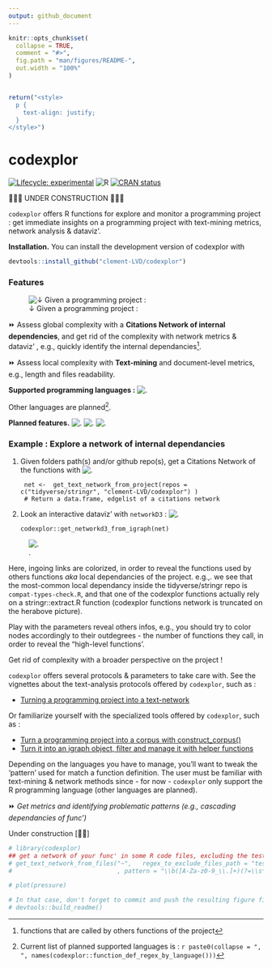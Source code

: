 ```yaml
---
output: github_document
---
```


```r
knitr::opts_chunk$set(
  collapse = TRUE,
  comment = "#>",
  fig.path = "man/figures/README-",
  out.width = "100%"
)


return("<style>
  p {
    text-align: justify;
  }
</style>")

```

# codexplor
<!-- badges: start -->
[![Lifecycle: experimental](https://img.shields.io/badge/lifecycle-experimental-orange.svg)](https://lifecycle.r-lib.org/articles/stages.html#experimental)
![R](https://img.shields.io/badge/R-black)
[![CRAN status](https://www.r-pkg.org/badges/version/codexplor)](https://CRAN.R-project.org/package=codexplor)
<!-- badges: end -->

🧰🔧🔨 UNDER CONSTRUCTION 🧰🔧🔨

`codexplor` offers R functions for explore and monitor a programming project : get immediate insights on a programming project with text-mining metrics, network analysis & dataviz'. 

**Installation.** You can install the development version of codexplor with

``` r
devtools::install_github("clement-LVD/codexplor")
```



### Features
![↓ Given a programming project :](https://img.shields.io/badge/{Method}-bold?style=flat&logoColor=black&logoSize=2&label=Citations Network of internal dependencies&labelColor=black&color=green)
 

⏩ Assess global complexity with a **Citations Network of internal dependencies**, and get rid of the complexity with network metrics & dataviz' , e.g., quickly identify the internal dependancies^[functions that are called by others functions of the project].

⏩ Assess local complexity with **Text-mining** and document-level metrics, e.g., length and files readability.

**Supported programming languages :** ![.](https://img.shields.io/badge/R-green)

Other languages are planned^[Current list of planned supported languages is : `r paste0(collapse = ", ", names(codexplor::function_def_regex_by_language()))`]. 

**Planned features.** 
![.](https://img.shields.io/badge/{Method}-bold?style=flat&logoColor=black&logoSize=2&label=Text-mining metrics&labelColor=grey&color=orange)
![.](https://img.shields.io/badge/{Export}-bold?style=flat&logoColor=black&logoSize=2&label=Reporting&labelColor=grey&color=orange)
![.](https://img.shields.io/badge/{Export}-bold?style=flat&logoColor=black&logoSize=2&label=Network-advanced&labelColor=grey&color=orange)



### Example : Explore a network of internal dependancies 

1. Given folders path(s) and/or github repo(s), get a Citations Network of the functions with   ![.](https://img.shields.io/badge/{Method}-bold?style=flat&logoColor=black&logoSize=2&label=get_text_network_from_project()&labelColor=yellow&color=black)

        net <-  get_text_network_from_project(repos = c("tidyverse/stringr", "clement-LVD/codexplor") )
        # Return a data.frame, edgelist of a citations network

2. Look an interactive dataviz' with `networkD3` : ![.](https://img.shields.io/badge/{Dataviz}-bold?style=flat&logoColor=black&logoSize=2&label=get_networkd3_from_igraph()&labelColor=yellow&color=black)

       codexplor::get_networkd3_from_igraph(net) 
       
![.](man/figures/example_net3d_dataviz.png)

Here, ingoing links are colorized, in order to reveal the functions used by others functions *aka* local dependancies of the project. e.g.,. we see that the most-common local dependancy inside the tidyverse/stringr repo is `compat-types-check.R`, and that one of the codexplor functions actually rely on a stringr::extract.R function (codexplor functions network is truncated on the herabove picture).

Play with the parameters reveal others infos, e.g., you should try to color nodes accordingly to their outdegrees - the number of functions they call, in order to reveal the "high-level functions'.


Get rid of complexity with a broader perspective on the project !

`codexplor` offers several protocols & parameters to take care with. See the vignettes about the text-analysis protocols offered by `codexplor`, such as :

- [Turning a programming project into a text-network](https://clement-lvd.github.io/codexplor/articles/vignette_get_text_network_from_project.html)

Or familiarize yourself with the specialized tools offered by `codexplor`, such as :

- [Turn a programming project into a corpus with construct_corpus()](https://clement-lvd.github.io/codexplor/articles/construct_a_corpus.html)
- [Turn it into an igraph object, filter and manage it with helper functions](https://clement-lvd.github.io/codexplor/articles/manage_igraph_object.html)

Depending on the languages you have to manage, you'll want to tweak the 'pattern' used for match a function definition. The user must be familiar with text-mining & network methods since - for now - `codexplor` only support the R programming language (other languages are planned). 




<!--
⏩ **4. Get an interactive `networkD3` HTML object**

 
`get_networkd3_from_igraph()` Return a list of 2 objects : 

1. a list named `'net3d'` with 2 data.frames, with the data used by `networkD3` (`'nodes'` and `'edges'`)

2. a networkD3::forceNetwork S3 class object named `'forcenetwork'`, an html interactive network dataviz'

-->



⏩ *Get metrics and identifying problematic patterns (e.g., cascading dependancies of func')*

Under construction [🔧🔨]

<!--
> `codexplor` help you to manage and analyze a programming project, giving you tools to figure out the big picture and to find the little wrench in the (net)work. 

> **Usecases 1.** As a head of a dozens of persons (non-tech) team', I have to dev' actively on the long run. codexplor help me to get the big picture of a large programming project quickly, with instant metrics & insights. Thanks to the network analysis and dataviz', I have deep insights about the project, such as for identifying theoritical vulnerability, for choosing where to start a polishing loop, but also for following a programming project over the long run. 

> **Usecases 2.** I can show the network or a small part of the network to the dev' and tech' profiles during our meetings or event prez'.

> **Usecases 3.** codexplor add insights on a particular function, as an help for the dev' when it come back on a project after a while (e.g., list all the local dependancies of a function and the functions that call it as a local dependancy).

-->
 
```r
# library(codexplor)
## get a network of your func' in some R code files, excluding the test- from testthat
# get_text_network_from_files("~",   regex_to_exclude_files_path = "test-"
#                             , pattern = "\\b([A-Za-z0-9_\\.]+)(?=\\s*(?:<-)\\s*function)" ) #here we define a capture-regex for extracting the texte before '<- function'

```


```r
# plot(pressure)

# In that case, don't forget to commit and push the resulting figure files, so they display on GitHub and CRAN.
# devtools::build_readme()
```

<!-- *Usecases of a quick programming project understanding*. codexplor goal is to *quickly* analyse your developing project, in order to *gain* time of comprehension, made your documentation, dataviz' of your project, etc. The features offered are crafted for coordinate large programming project, made helper func' for new colleagues and/or future you, formally identifying your higher-level func' and/or the most-frequently used as dependancies... and other handy features for priorizing your work by quickly figure out 'where' you have to pay attention. For example, before to change a parameter name in a func', you want to check what are the func' that used the one you want to modify. Same for changing the returned content or the behavior of a func' : you want to check which ones used this func' that you want to modify. You also want to offer an easy way to understand the chaining of your custom func'. -->
